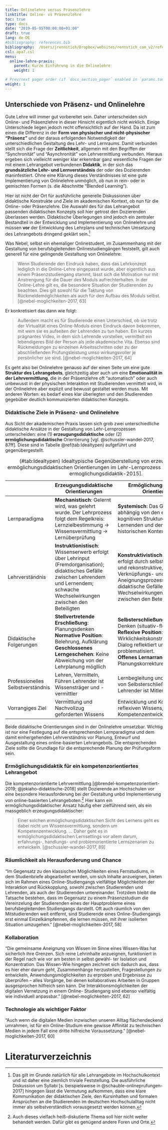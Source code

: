 ```yaml
---
title: Onlinelehre versus Präsenzlehre
linktitle: Online- vs Präsenzlehre
toc: true
type: docs
date: "2019-05-05T00:00:00+01:00"
draft: true
lang: de-DE
#bibliography: references.bib
bibliography:  /Users/jrennstich/Dropbox/websites/rennstich_com_v2/references.bib
csl: apa7.csl
menu:
  online-lehre-praxis:
    parent: Kurze Einführung in die Onlinelehre
    weight: 1

# Prev/next pager order (if `docs_section_pager` enabled in `params.toml`)
weight: 1
---
```



## Unterschiede von Präsenz- und Onlinelehre

<!-- Diskussion --> Gute Lehre will immer gut vorbereitet sein. Daher unterscheiden sich Online- und Präsenzlehre in dieser Hinsicht eigentlich nicht wirklich. Einige Unterschiede liegen jedoch recht offensichtlich auf der Hand. Da ist zum einen die Differenz in der **Form von physischer und nicht-physischer "Präsenz"** und der daraus erfolgenden Notwendigkeit der unterschiedlichen Gestaltung des Lehr- und Lernraums. Damit verbunden stellt sich die Frage der **Zeitlichkeit**, allgemein mit den Begriffen der "Synchronität" und "Asynchronität" von Lehrvermittlung verbunden. Hieraus ergeben sich vielleicht weniger klar erkennbar ganz wesentliche Fragen der mit einem Lehrangebot verbundenen **Didaktik**, in der sich das **grundsätzliche Lehr- und Lernverständnis** der oder des Dozierenden maninfestiert. Ohne eine Klärung dieses Verständnisses ist eine gute Implementierung von Onlinelehre unmöglich, ob nun in rein- oder in gemischten Formen (s. die Abschnitte "Blended Learning"). 

<!-- Diskussion -->

Hier ist nicht der Ort für ausführliche generelle Diskussionen über didaktische Konstrukte und Ziele im akademischen Kontext, ob nun für die Online- oder Präsenzlehre. <!-- add books and online opportunities for this discussion --> Die Auswahl des für das Lehrangebot passenden didaktischen Konzepts soll hier getrost den Dozierenden überlassen werden. Didaktische Überlegungen sind jedoch ein zentraler Bestandteil in der Entwicklung und Implementierung von Onlinelehre und müssen **vor** der Entwicklung des Lehrplans und technischen Umsetzung des Lehrangebots dringend geklärt sein.[^Syllabus] 

[^Syllabus]: Das gilt im Grunde natürlich für alle Lehrangebote im Hochschulkontext und ist daher eine ziemlich triviale Feststellung. Die ausführliche Diskussion um Syllabi [s. beispielsweise in @schauble-onlineprufungen-2017] hingegen lässt die Vermutung aufkommen, dass eine klare Kommunikation der didaktischen Ziele, den Kursinhalten und formalen Ansprüchen an die Studierenden im deutschen Hochschulalltag nicht immer als selbstverständlich vorausgesetzt werden können.

Was Nebel, selbst ein ehemaliger Onlinestudent, im Zusammenhang mit der Gestaltung von berufsbgleitenden Onlinestudiengängen feststellt, gilt auch generell für eine gelingende Gestaltung von Onlinelehre:

> Wenn Studierende den Eindruck haben, dass das Lehrkonzept lediglich in die Online-Lehre eingepasst wurde, aber eigentlich aus einem Präsenzstudiengang stammt, lässt sich die Motivation nur mit Anstrengung für die Dauer des Moduls aufrechterhalten. In der Online-Lehre gilt es, die besondere Situation der Studierenden zu beachten. Dies gilt sowohl für die Taktung von Rückmeldemöglichkeiten als auch für den Aufbau des Moduls selbst. [@nebel-moglichkeiten-2017, 63]

Er konkretisiert das dann wie folgt:

> Außerdem macht es für Studierende einen Unterschied, ob sie trotz der Virtualität eines Online-Moduls einen Eindruck davon bekommen, mit wem sie es aufseiten der Lehrenden zu tun haben. Ein kurzes prägnantes Video, in dem sich Lehrende vorstellen, vermittelt ein lebendigeres Bild der Person als jede akademische Vita. Ebenso sind Rückmeldungen zu einzelnen Arbeitsschritten oder zu der abschließenden Prüfungsleistung umso wirkungsvoller je persönlicher sie sind. [@nebel-moglichkeiten-2017, 64]

Es geht also bei Onlinelehre genauso auf der einen Seite um eine gute **Struktur des Lehrangebots**, gleichzeitig aber auch um eine **Emotionalität in der Lehrvermittlung**, die in der Präsenzlehre oft "automatisch" oder auch unbewusst in der physischen Interaktion mit Studierenden vermittelt wird, in der Onlinelehre aber explizit und bewusst gestaltet werden muss. Mit anderen Worten: es bedarf eines klar überlegten und den Studierenden gegebüber deutlich kommunizierten didaktischen Konzepts.


### Didaktische Ziele in Präsenz- und Onlinelehre

Aus Sicht der akademischen Praxis lassen sich grob zwei unterschiedliche didaktische Ansätze in der Gestaltung von Lehr-Lernprozessen unterscheiden: eine (1) **erzeugungsdidaktische**  oder (2) **ermöglichungsdidaktische** Orientierung [vgl. @schussler-wandel-2017, 87ff]. Diese sind in Tabelle \@ref(tab:Idealtypen) aufgeführt und gegenübergestellt.

Table: (\#tab:Idealtypen) Idealtypische Gegenüberstellung von erzeugungs- und ermöglichungsdidaktischen Orientierungen im Lehr-Lernprozess [vgl. @schussler-ermoglichungsdidaktik-2015]. 

|   | Erzeugungsdidaktische Orientierungen | Ermöglichungsdidaktische Orientierungen |
|---|-------|---------|
| Lernparadigma | **Mechanistisch**: Gelernt wird, was gelehrt wurde. Der Lehrprozess folgt dem Regelkreis: Lernzielbestimmung → Wissensvermittlung → Lernüberprüfung | **Systemisch**: Das Gelernte ist abhängig von den emotional- kognitiven Strukturen des Lernenden und dem sozial-historischen Kontext |
| Lehrverständnis | **Instruktionistisch**: Wissenserwerb erfolgt über Lehrinput (Fremdorganisation); didaktisches Gefälle zwischen Lehrendem und Lernendem; schwache Wechselwirkungen zwischen den Beteiligten | **Konstruktivistisch**: Wissenserwerb erfolgt durch selbstorganisierte de- und rekonstruktive, nicht-lineare Verknüpfungs- und Aneignungsprozesse; Geringes didaktische Gefälle; starke Wechselwirkungen/Rückkopplungen zwischen den Beteiligten |
| Didaktische Folgerungen | **Stellvertretende Erschließung**: Planungsdenken \
**Normative Position**: Belehrung, Aufklärung \
**Geschlossenes Lerngeschehen**: Keine Abweichung von der Lehrplanung mögllich | **Selbsterschließung**: Operatives Denken (situativ-flexibel) \
**Reflexive Position**: Gültigkeit der Wirklichkeitskonstruktionen wird im Dialog reflektiert und problematisiert. \
**Offenes Lernarrangement**: Planungskorrekturen möglich |
| Professionelles Selbstverständnis | Lehren, Vermitteln, Führen Lehrender ist Wissensträger und -vermittler | Lernbegleitung und Unterstützung von Selbsterschließungsaktivitäten Lehrender ist Mitlernender |
| Vorrangiges Ziel | Vermittlung und Nachvollzug geforderten Wissens | Entwicklung und Konstruktion reflexiven Wissens, Kompetenzentwicklung |

Beide didaktische Orientierungen sind in der Onlinelehre umsetzbar. Wichtig ist nur eine Festlegung auf die entsprechenden Lernparadigma und dem damit einhergehenden Lehrverständnis vor Planung, Entwurf und Ausgestaltung eines online-basierten Lehrangebots. Die entsprechenden Ziele sollte die Grundlage für die entsprechende Planung der Prüfungsform sein.


### Ermöglichungsdidaktik für ein kompetenzorientiertes Lehrangebot

Die kompetenzorientierte Lehrvermittlung [@brendel-kompetenzorientiert-2019; @jokiaho-didaktische-2018] stellt Dozierende an Hochschulen vor eine besondere Herausforderung bei der Gestaltung unbd Implementierung von online-basierten Lehrangeboten.[^Kompetenz] Hier kann ein ermöglichungsdidaktischer Ansatz häufig eher zielführend sein, als ein massgeblich erzeugungsdidaktischer:

> Einer solchen ermöglichungsdidaktischen Sicht des Lernens geht es dabei nicht um Wissensvermittlung, sondern um Kompetenzentwicklung. ... Daher geht es in ermöglichungsdidaktischen Lernsettings vor allem darum, erfahrungs-, handlungs- und problemorientierte Lernszenarien zu entwickeln. [@schussler-wandel-2017, 89]

[^Kompetenz]: Auch dieses vielfach heiß-diskutierte Thema soll hier nicht weiter behandelt werden. Dafür gibt es genügend andere Foren und Orte.



### Räumlichkeit als Herausforderung und Chance

"Im Gegensatz zu den klassischen Möglichkeiten eines Fernstudiums, in dem Studienbriefe abgearbeitet werden, um sich Inhalte anzueignen, bieten sich im Rahmen eines Online-Studiengangs vielfältige Möglichkeiten der Interaktion und Rückkopplung, sowohl zwischen Studierenden und Lehrenden, als auch der Studierenden untereinander. Trotzdem bleibt die Tatsache bestehen, dass im Gegensatz zu einem Präsenzstudium die Vereinzelung der Studierenden eines der Hauptprobleme eines berufsbegleitenden Studiengangs darstellt. Oft auch räumlich von den Mitstudierenden weit entfernt, sind Studierende eines Online-Studiengangs erst einmal Einzelkämpfe\r*innen, die lernen müssen, mit ihrer isolierten Situation umzugehen." [@nebel-moglichkeiten-2017, 58]


### Kollaboration

"Die gemeinsame Aneignung von Wissen im Sinne eines Wissen-Was hat sicherlich ihre Grenzen. Sich reine Lehrinhalte anzueignen, funktioniert in der Regel nach wie vor am besten in selbst gewähl- ter Isolation und Konzentration. Das Wissen-Wie hingegen zeichnet sich dadurch aus, dass es hier eher darum geht, Zusammenhänge herzustellen, Fragestellungen zu entwickeln, Anwendungsmöglichkeiten zu erproben und Ergebnisse zu überprüfen – alles Vorgänge, bei denen kollaboratives Arbeiten in Gruppen ausgesprochen hilfreich sein kann. Die Interaktionsmöglichkeiten der digitalen Vernetzung in einem Online- Studiengang sind ebenso vielfältig wie individuell anpassbar." [@nebel-moglichkeiten-2017, 62]


### Technologie als wichtiger Faktor

"Auch wenn die digitalen Medien inzwischen unseren Alltag flächendeckend umrahmen, ist für ein Online-Studium eine gewisse Affinität zu technischen Medien in jedem Fall eine dritte hilfreiche Voraussetzung." [@nebel-moglichkeiten-2017, 60]





# Literaturverzeichnis


